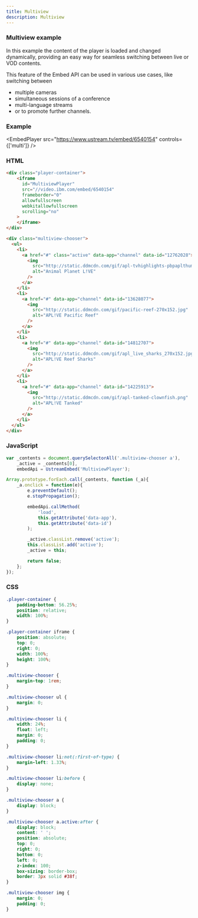 ```yaml
---
title: Multiview
description: Multiview
---
```



### Multiview example

In this example the content of the player is loaded and changed dynamically, providing an easy way for seamless switching between live or VOD contents.

This feature of the Embed API can be used in various use cases, like switching between

- multiple cameras
- simultaneous sessions of a conference
- multi-language streams
- or to promote further channels.

### Example

<EmbedPlayer
  src="https://www.ustream.tv/embed/6540154"
  controls={['multi']}
/>

### HTML

```html
<div class="player-container">
    <iframe
      id="MultiviewPlayer"
      src="//video.ibm.com/embed/6540154"
      frameborder="0"
      allowfullscreen
      webkitallowfullscreen
      scrolling="no"
    >
    </iframe>
</div>

<div class="multiview-chooser">
  <ul>
    <li>
      <a href="#" class="active" data-app="channel" data-id="12762028">
        <img
          src="http://static.ddmcdn.com/gif/apl-tvhighlights-pbpaplthumbnail.png"
          alt="Animal Planet L!VE"
        />
      </a>
    </li>
    <li>
      <a href="#" data-app="channel" data-id="13628077">
        <img
          src="http://static.ddmcdn.com/gif/pacific-reef-270x152.jpg"
          alt="APL!VE Pacific Reef"
        />
      </a>
    </li>
    <li>
      <a href="#" data-app="channel" data-id="14812707">
        <img
          src="http://static.ddmcdn.com/gif/apl_live_sharks_270x152.jpg"
          alt="APL!VE Reef Sharks"
        />
      </a>
    </li>
    <li>
      <a href="#" data-app="channel" data-id="14225913">
        <img
          src="http://static.ddmcdn.com/gif/apl-tanked-clownfish.png"
          alt="APL!VE Tanked"
        />
      </a>
    </li>
  </ul>
</div>
```

### JavaScript

```js
var _contents = document.querySelectorAll('.multiview-chooser a'),
    _active = _contents[0],
    embedApi = UstreamEmbed('MultiviewPlayer');

Array.prototype.forEach.call(_contents, function (_a){
    _a.onclick = function(e){
        e.preventDefault();
        e.stopPropagation();

        embedApi.callMethod(
            'load',
            this.getAttribute('data-app'),
            this.getAttribute('data-id')
        );

        _active.classList.remove('active');
        this.classList.add('active');
        _active = this;

        return false;
    };
});
```

### CSS

```css
.player-container {
    padding-bottom: 56.25%;
    position: relative;
    width: 100%;
}

.player-container iframe {
    position: absolute;
    top: 0;
    right: 0;
    width: 100%;
    height: 100%;
}

.multiview-chooser {
    margin-top: 1rem;
}

.multiview-chooser ul {
    margin: 0;
}

.multiview-chooser li {
    width: 24%;
    float: left;
    margin: 0;
    padding: 0;
}

.multiview-chooser li:not(:first-of-type) {
    margin-left: 1.33%;
}

.multiview-chooser li:before {
    display: none;
}

.multiview-chooser a {
    display: block;
}

.multiview-chooser a.active:after {
    display: block;
    content: ' ';
    position: absolute;
    top: 0;
    right: 0;
    bottom: 0;
    left: 0;
    z-index: 100;
    box-sizing: border-box;
    border: 3px solid #38f;
}

.multiview-chooser img {
    margin: 0;
    padding: 0;
}
```
